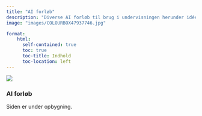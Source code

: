 ```yaml
---
title: "AI forløb"
description: "Diverse AI forløb til brug i undervisningen herunder idéer til SRO og SRP"
image: "images/COLOURBOX47937746.jpg"

format:
    html: 
      self-contained: true
      toc: true
      toc-title: Indhold
      toc-location: left
---
```


![](https://img.freepik.com/premium-photo/3d-rendering-robotic-lecturer-teaching-podium-with-display-monitor_493806-3933.jpg?w=1060)

### AI forløb

Siden er under opbygning.
